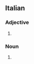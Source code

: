 ==Italian==

===Adjective===
{{it-adj-form|f-s}}

# {{adj form of|it|zingaro||f|s}}

===Noun===
{{it-noun|f|m=zingaro}}

# {{feminine noun of|it|zingaro}}